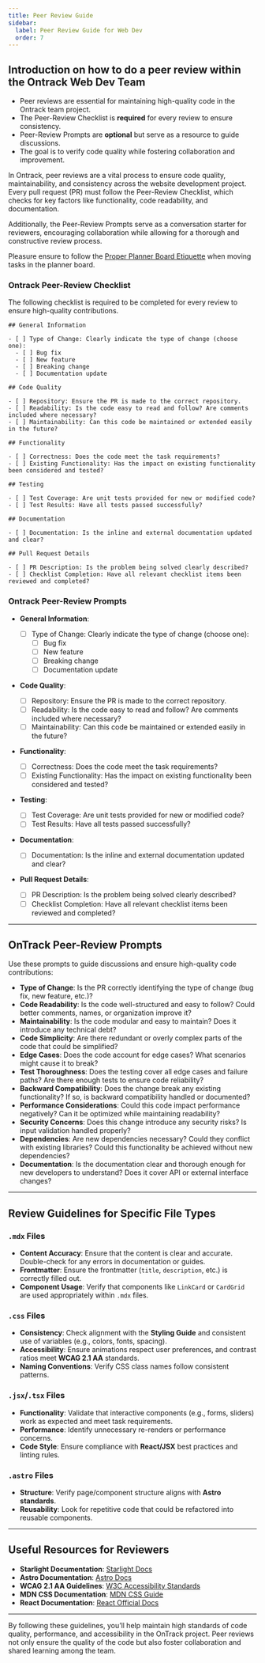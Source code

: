 ```yaml
---
title: Peer Review Guide
sidebar:
  label: Peer Review Guide for Web Dev
  order: 7
---
```



## Introduction on how to do a peer review within the Ontrack Web Dev Team

<Aside type="tip" title="TL;DR">

- Peer reviews are essential for maintaining high-quality code in the Ontrack team project.
- The Peer-Review Checklist is **required** for every review to ensure consistency.
- Peer-Review Prompts are **optional** but serve as a resource to guide discussions.
- The goal is to verify code quality while fostering collaboration and improvement.

</Aside>

In Ontrack, peer reviews are a vital process to ensure code quality, maintainability, and
consistency across the website development project. Every pull request (PR) must follow the
Peer-Review Checklist, which checks for key factors like functionality, code readability, and
documentation.

Additionally, the Peer-Review Prompts serve as a conversation starter for reviewers, encouraging
collaboration while allowing for a thorough and constructive review process.

<Aside type="caution" title="Card Movement in Planner">

Pleasure ensure to follow the
[Proper Planner Board Etiquette](/products/splashkit/07-planner-board)
when moving tasks in the planner board.

</Aside>

### Ontrack Peer-Review Checklist

The following checklist is required to be completed for every review to ensure high-quality
contributions.

```plaintext
## General Information

- [ ] Type of Change: Clearly indicate the type of change (choose one):
  - [ ] Bug fix
  - [ ] New feature
  - [ ] Breaking change
  - [ ] Documentation update

## Code Quality

- [ ] Repository: Ensure the PR is made to the correct repository.
- [ ] Readability: Is the code easy to read and follow? Are comments included where necessary?
- [ ] Maintainability: Can this code be maintained or extended easily in the future?

## Functionality

- [ ] Correctness: Does the code meet the task requirements?
- [ ] Existing Functionality: Has the impact on existing functionality been considered and tested?

## Testing

- [ ] Test Coverage: Are unit tests provided for new or modified code?
- [ ] Test Results: Have all tests passed successfully?

## Documentation

- [ ] Documentation: Is the inline and external documentation updated and clear?

## Pull Request Details

- [ ] PR Description: Is the problem being solved clearly described?
- [ ] Checklist Completion: Have all relevant checklist items been reviewed and completed?
```

### Ontrack Peer-Review Prompts

- **General Information**:

  - [ ] Type of Change: Clearly indicate the type of change (choose one):
    - [ ] Bug fix
    - [ ] New feature
    - [ ] Breaking change
    - [ ] Documentation update

- **Code Quality**:

  - [ ] Repository: Ensure the PR is made to the correct repository.
  - [ ] Readability: Is the code easy to read and follow? Are comments included where necessary?
  - [ ] Maintainability: Can this code be maintained or extended easily in the future?

- **Functionality**:

  - [ ] Correctness: Does the code meet the task requirements?
  - [ ] Existing Functionality: Has the impact on existing functionality been considered and tested?

- **Testing**:

  - [ ] Test Coverage: Are unit tests provided for new or modified code?
  - [ ] Test Results: Have all tests passed successfully?

- **Documentation**:

  - [ ] Documentation: Is the inline and external documentation updated and clear?

- **Pull Request Details**:
  - [ ] PR Description: Is the problem being solved clearly described?
  - [ ] Checklist Completion: Have all relevant checklist items been reviewed and completed?

---

## OnTrack Peer-Review Prompts

Use these prompts to guide discussions and ensure high-quality code contributions:

- **Type of Change**: Is the PR correctly identifying the type of change (bug fix, new feature,
  etc.)?
- **Code Readability**: Is the code well-structured and easy to follow? Could better comments,
  names, or organization improve it?
- **Maintainability**: Is the code modular and easy to maintain? Does it introduce any technical
  debt?
- **Code Simplicity**: Are there redundant or overly complex parts of the code that could be
  simplified?
- **Edge Cases**: Does the code account for edge cases? What scenarios might cause it to break?
- **Test Thoroughness**: Does the testing cover all edge cases and failure paths? Are there enough
  tests to ensure code reliability?
- **Backward Compatibility**: Does the change break any existing functionality? If so, is backward
  compatibility handled or documented?
- **Performance Considerations**: Could this code impact performance negatively? Can it be optimized
  while maintaining readability?
- **Security Concerns**: Does this change introduce any security risks? Is input validation handled
  properly?
- **Dependencies**: Are new dependencies necessary? Could they conflict with existing libraries?
  Could this functionality be achieved without new dependencies?
- **Documentation**: Is the documentation clear and thorough enough for new developers to
  understand? Does it cover API or external interface changes?

---

## Review Guidelines for Specific File Types

### `.mdx` Files

- **Content Accuracy**: Ensure that the content is clear and accurate. Double-check for any errors
  in documentation or guides.
- **Frontmatter**: Ensure the frontmatter (`title`, `description`, etc.) is correctly filled out.
- **Component Usage**: Verify that components like `LinkCard` or `CardGrid` are used appropriately
  within `.mdx` files.

### `.css` Files

- **Consistency**: Check alignment with the **Styling Guide** and consistent use of variables (e.g.,
  colors, fonts, spacing).
- **Accessibility**: Ensure animations respect user preferences, and contrast ratios meet **WCAG 2.1
  AA** standards.
- **Naming Conventions**: Verify CSS class names follow consistent patterns.

### `.jsx`/`.tsx` Files

- **Functionality**: Validate that interactive components (e.g., forms, sliders) work as expected
  and meet task requirements.
- **Performance**: Identify unnecessary re-renders or performance concerns.
- **Code Style**: Ensure compliance with **React/JSX** best practices and linting rules.

### `.astro` Files

- **Structure**: Verify page/component structure aligns with **Astro standards**.
- **Reusability**: Look for repetitive code that could be refactored into reusable components.

---

## Useful Resources for Reviewers

- **Starlight Documentation**: [Starlight Docs](https://starlight.astro.build/getting-started/)
- **Astro Documentation**: [Astro Docs](https://docs.astro.build/en/getting-started/)
- **WCAG 2.1 AA Guidelines**: [W3C Accessibility Standards](https://www.w3.org/WAI/WCAG21/quickref/)
- **MDN CSS Documentation**: [MDN CSS Guide](https://developer.mozilla.org/en-US/docs/Web/CSS)
- **React Documentation**: [React Official Docs](https://reactjs.org/docs/getting-started.html)

---

By following these guidelines, you’ll help maintain high standards of code quality, performance, and
accessibility in the OnTrack project. Peer reviews not only ensure the quality of the code but also
foster collaboration and shared learning among the team.
